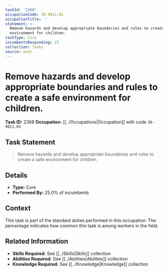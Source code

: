 ```yaml
---
taskId: '2368'
occupationCode: 39-9011.01
occupationTitle: ''
statement: >-
  Remove hazards and develop appropriate boundaries and rules to create a safe
  environment for children.
taskType: Core
incumbentsResponding: 25
collection: Tasks
source: onet
---
```

# Remove hazards and develop appropriate boundaries and rules to create a safe environment for children.

**Task ID:** 2368
**Occupation:** [[../Occupations|Occupation]] with code `39-9011.01`

## Task Statement

> Remove hazards and develop appropriate boundaries and rules to create a safe environment for children.

## Details

- **Type:** Core
- **Performed By:** 25.0% of incumbents

## Context

This task is part of the standard duties performed in this occupation. The percentage indicates how common this task is among workers in the field.

## Related Information

- **Skills Required:** See [[../Skills|Skills]] collection
- **Abilities Required:** See [[../Abilities|Abilities]] collection
- **Knowledge Required:** See [[../Knowledge|Knowledge]] collection
